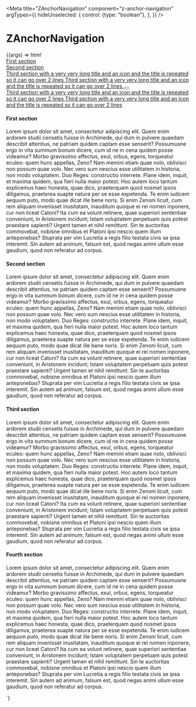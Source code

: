 
<Meta
  title="ZAnchorNavigation"
  component="z-anchor-navigation"
  argTypes={{
    hideUnselected: {
      control: {type: "boolean"},
    },
  }}
/>

# ZAnchorNavigation

<Canvas>
  <Story
    name="ZAnchorNavigation"
    args={{
      hideUnselected: false,
    }}
  >
    {(args) => html`
      <div class="z-anchor-navigation-story-wrapper">
        <z-anchor-navigation .hideUnselected=${args.hideUnselected}>
          <div>
            <a href="#first-section">First section</a>
            <z-button
              variant="tertiary"
              icon="share"
            ></z-button>
          </div>
          <div>
            <a href="#second-section">Second section</a>
            <z-icon
              name="share"
              tabindex="0"
            ></z-icon>
          </div>
          <div>
            <a href="#third-section"
              >Third section with a very very long title and an icon and the title is repeated so it can go over 2 lines
              Third section with a very very long title and an icon and the title is repeated so it can go over 2 lines
            </a>
            <button
              type="button"
              aria-label="share"
            >
              <z-icon name="share" />
            </button>
          </div>
          <a href="#fourth-section"
            >Third section with a very very long title and an icon and the title is repeated so it can go over 2 lines
            Third section with a very very long title and an icon and the title is repeated so it can go over 2 lines
          </a>
        </z-anchor-navigation>
        <div>
          <div id="first-section">
            <h4>First section</h4>
            <p>
              Lorem ipsum dolor sit amet, consectetur adipiscing elit. Quem enim ardorem studii censetis fuisse in
              Archimede, qui dum in pulvere quaedam describit attentius, ne patriam quidem captam esse senserit?
              Possumusne ergo in vita summum bonum dicere, cum id ne in cena quidem posse videamur? Morbo gravissimo
              affectus, exul, orbus, egens, torqueatur eculeo: quem hunc appellas, Zeno? Nam memini etiam quae nolo,
              oblivisci non possum quae volo. Nec vero sum nescius esse utilitatem in historia, non modo voluptatem. Duo
              Reges: constructio interrete. Plane idem, inquit, et maxima quidem, qua fieri nulla maior potest. Hoc
              autem loco tantum explicemus haec honesta, quae dico, praeterquam quod nosmet ipsos diligamus, praeterea
              suapte natura per se esse expetenda. Te enim iudicem aequum puto, modo quae dicat ille bene noris. Si enim
              Zenoni licuit, cum rem aliquam invenisset inusitatam, inauditum quoque ei rei nomen inponere, cur non
              liceat Catoni? Ita cum ea volunt retinere, quae superiori sententiae conveniunt, in Aristonem incidunt;
              Istam voluptatem perpetuam quis potest praestare sapienti? Urgent tamen et nihil remittunt. Sin te
              auctoritas commovebat, nobisne omnibus et Platoni ipsi nescio quem illum anteponebas? Stuprata per vim
              Lucretia a regis filio testata civis se ipsa interemit. Sin autem ad animum, falsum est, quod negas animi
              ullum esse gaudium, quod non referatur ad corpus.
            </p>
          </div>
          <div class="separator"></div>
          <div id="second-section">
            <h4>Second section</h4>
            <p>
              Lorem ipsum dolor sit amet, consectetur adipiscing elit. Quem enim ardorem studii censetis fuisse in
              Archimede, qui dum in pulvere quaedam describit attentius, ne patriam quidem captam esse senserit?
              Possumusne ergo in vita summum bonum dicere, cum id ne in cena quidem posse videamur? Morbo gravissimo
              affectus, exul, orbus, egens, torqueatur eculeo: quem hunc appellas, Zeno? Nam memini etiam quae nolo,
              oblivisci non possum quae volo. Nec vero sum nescius esse utilitatem in historia, non modo voluptatem. Duo
              Reges: constructio interrete. Plane idem, inquit, et maxima quidem, qua fieri nulla maior potest. Hoc
              autem loco tantum explicemus haec honesta, quae dico, praeterquam quod nosmet ipsos diligamus, praeterea
              suapte natura per se esse expetenda. Te enim iudicem aequum puto, modo quae dicat ille bene noris. Si enim
              Zenoni licuit, cum rem aliquam invenisset inusitatam, inauditum quoque ei rei nomen inponere, cur non
              liceat Catoni? Ita cum ea volunt retinere, quae superiori sententiae conveniunt, in Aristonem incidunt;
              Istam voluptatem perpetuam quis potest praestare sapienti? Urgent tamen et nihil remittunt. Sin te
              auctoritas commovebat, nobisne omnibus et Platoni ipsi nescio quem illum anteponebas? Stuprata per vim
              Lucretia a regis filio testata civis se ipsa interemit. Sin autem ad animum, falsum est, quod negas animi
              ullum esse gaudium, quod non referatur ad corpus.
            </p>
          </div>
          <div class="separator"></div>
          <div id="third-section">
            <h4>Third section</h4>
            <p>
              Lorem ipsum dolor sit amet, consectetur adipiscing elit. Quem enim ardorem studii censetis fuisse in
              Archimede, qui dum in pulvere quaedam describit attentius, ne patriam quidem captam esse senserit?
              Possumusne ergo in vita summum bonum dicere, cum id ne in cena quidem posse videamur? Morbo gravissimo
              affectus, exul, orbus, egens, torqueatur eculeo: quem hunc appellas, Zeno? Nam memini etiam quae nolo,
              oblivisci non possum quae volo. Nec vero sum nescius esse utilitatem in historia, non modo voluptatem. Duo
              Reges: constructio interrete. Plane idem, inquit, et maxima quidem, qua fieri nulla maior potest. Hoc
              autem loco tantum explicemus haec honesta, quae dico, praeterquam quod nosmet ipsos diligamus, praeterea
              suapte natura per se esse expetenda. Te enim iudicem aequum puto, modo quae dicat ille bene noris. Si enim
              Zenoni licuit, cum rem aliquam invenisset inusitatam, inauditum quoque ei rei nomen inponere, cur non
              liceat Catoni? Ita cum ea volunt retinere, quae superiori sententiae conveniunt, in Aristonem incidunt;
              Istam voluptatem perpetuam quis potest praestare sapienti? Urgent tamen et nihil remittunt. Sin te
              auctoritas commovebat, nobisne omnibus et Platoni ipsi nescio quem illum anteponebas? Stuprata per vim
              Lucretia a regis filio testata civis se ipsa interemit. Sin autem ad animum, falsum est, quod negas animi
              ullum esse gaudium, quod non referatur ad corpus.
            </p>
          </div>
          <div class="separator"></div>
          <div id="fourth-section">
            <h4>Fourth section</h4>
            <p>
              Lorem ipsum dolor sit amet, consectetur adipiscing elit. Quem enim ardorem studii censetis fuisse in
              Archimede, qui dum in pulvere quaedam describit attentius, ne patriam quidem captam esse senserit?
              Possumusne ergo in vita summum bonum dicere, cum id ne in cena quidem posse videamur? Morbo gravissimo
              affectus, exul, orbus, egens, torqueatur eculeo: quem hunc appellas, Zeno? Nam memini etiam quae nolo,
              oblivisci non possum quae volo. Nec vero sum nescius esse utilitatem in historia, non modo voluptatem. Duo
              Reges: constructio interrete. Plane idem, inquit, et maxima quidem, qua fieri nulla maior potest. Hoc
              autem loco tantum explicemus haec honesta, quae dico, praeterquam quod nosmet ipsos diligamus, praeterea
              suapte natura per se esse expetenda. Te enim iudicem aequum puto, modo quae dicat ille bene noris. Si enim
              Zenoni licuit, cum rem aliquam invenisset inusitatam, inauditum quoque ei rei nomen inponere, cur non
              liceat Catoni? Ita cum ea volunt retinere, quae superiori sententiae conveniunt, in Aristonem incidunt;
              Istam voluptatem perpetuam quis potest praestare sapienti? Urgent tamen et nihil remittunt. Sin te
              auctoritas commovebat, nobisne omnibus et Platoni ipsi nescio quem illum anteponebas? Stuprata per vim
              Lucretia a regis filio testata civis se ipsa interemit. Sin autem ad animum, falsum est, quod negas animi
              ullum esse gaudium, quod non referatur ad corpus.
            </p>
          </div>
          <div class="separator"></div>
        </div>
      </div>
    `}
  </Story>
</Canvas>

<ArgsTable of="z-anchor-navigation" />
